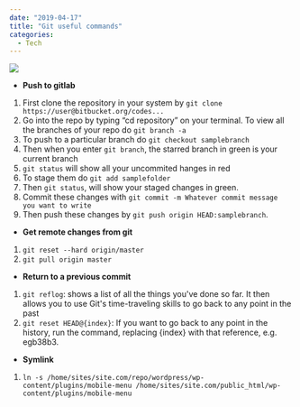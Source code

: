 ---
date: "2019-04-17"
title: "Git useful commands"
categories:
  - Tech
---

![](./brina-blum-156977-unsplash.jpg)

* **Push to gitlab**    
1. First clone the repository in your system by ```git clone https://user@bitbucket.org/codes...``` 
2. Go into the repo by typing “cd repository” on your terminal. To view all the branches of your repo do ```git branch -a```  
3. To push to a particular branch do ```git checkout samplebranch```  
4. Then when you enter ```git branch```, the starred branch in green is your current branch  
5. ```git status``` will show all your uncommited hanges in red  
6. To stage them do ```git add samplefolder```  
7. Then ```git status```, will show your staged changes in green.  
8. Commit these changes with ```git commit -m Whatever commit message you want to write```  
9. Then push these changes by ```git push origin HEAD:samplebranch```.  

* **Get remote changes from git**  
1. ```git reset --hard origin/master```  
2. ```git pull origin master```  

* **Return to a previous commit**  
1. ```git reflog```: shows a list of all the things you've done so far. It then allows you to use Git's time-traveling skills to go back to any point in the past  
2. ```git reset HEAD@{index}```: If you want to go back to any point in the history, run the command, replacing {index} with that reference, e.g. egb38b3.  


* **Symlink**  
1. ```ln -s /home/sites/site.com/repo/wordpress/wp-content/plugins/mobile-menu /home/sites/site.com/public_html/wp-content/plugins/mobile-menu```

